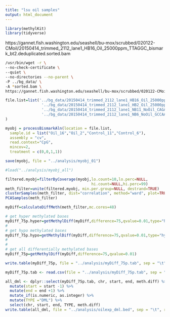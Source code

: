 ```yaml
---
title: "lsu oil samples"
output: html_document
---
```



```r
library(methylKit)
library(tidyverse)

```


https://gannet.fish.washington.edu/seashell/bu-mox/scrubbed/020122-CMoil/20150414_trimmed_2112_lane1_HB16_Oil_25000ppm_TTAGGC_bismark_bt2.deduplicated.sorted.bam


```bash
/usr/bin/wget -r \
--no-check-certificate \
--quiet \
--no-directories --no-parent \
-P ../bg_data/ \
-A *sorted.bam \
https://gannet.fish.washington.edu/seashell/bu-mox/scrubbed/020122-CMoil/
```

```r
file.list=list('../bg_data/20150414_trimmed_2112_lane1_HB16_Oil_25000ppm_TTAGGC_bismark_bt2.deduplicated.sorted.bam',
                '../bg_data/20150414_trimmed_2112_lane1_HB2_Oil_25000ppm_ATCACG_bismark_bt2.deduplicated.sorted.bam',
                '../bg_data/20150414_trimmed_2112_lane1_NB11_NoOil_CAGATC_bismark_bt2.deduplicated.sorted.bam',
                '../bg_data/20150414_trimmed_2112_lane1_NB6_NoOil_GCCAAT_bismark_bt2.deduplicated.sorted.bam'
)
```

```r
myobj = processBismarkAln(location = file.list,
  sample.id = list("Oil_16","Oil_2","Control_11","Control_6"),
  assembly = "cv",
  read.context="CpG",
  mincov=2,
  treatment = c(0,0,1,1))
```



```r
save(myobj, file = "../analysis/myobj_01")
```



```r
#load("../analysis/myobj_all")
```


```r
filtered.myobj=filterByCoverage(myobj,lo.count=10,lo.perc=NULL,
                                      hi.count=NULL,hi.perc=99)
meth_filter=unite(filtered.myobj, min.per.group=NULL, destrand=TRUE)
clusterSamples(meth_filter, dist="correlation", method="ward", plot=TRUE)
PCASamples(meth_filter)
```



```r
myDiff=calculateDiffMeth(meth_filter,mc.cores=48)
```



```r
# get hyper methylated bases
myDiff_75p.hyper=getMethylDiff(myDiff,difference=75,qvalue=0.01,type="hyper")
#
# get hypo methylated bases
myDiff_75p.hypo=getMethylDiff(myDiff,difference=75,qvalue=0.01,type="hypo")
#
#
# get all differentially methylated bases
myDiff_75p=getMethylDiff(myDiff,difference=75,qvalue=0.01)
```

```r
write.table(myDiff_75p, file = "../analysis/myDiff_75p.tab", sep = "\t")
```


```r
myDiff_75p.tab <- read.csv(file = "../analysis/myDiff_75p.tab", sep = "\t")
```




```r
all_dml <- dplyr::select(myDiff_75p.tab, chr, start, end, meth.diff) %>% 
  mutate(start = start -1) %>% 
  mutate(end = end +1) %>%
  mutate_if(is.numeric, as.integer) %>% 
  mutate(TYPE ="DML") %>% 
  select(chr, start, end, TYPE, meth.diff) 
write.table(all_dml, file = "../analysis/oilexp_dml.bed", sep = "\t", row.names = FALSE, col.names = FALSE, quote = FALSE)
```



